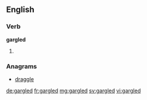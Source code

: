 ==English==

===Verb===
'''gargled'''

# {{en-past of|gargle}}

===Anagrams===
* [[draggle#English|draggle]]

[[de:gargled]]
[[fr:gargled]]
[[mg:gargled]]
[[sv:gargled]]
[[vi:gargled]]